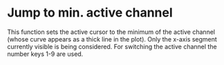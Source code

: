 
# Jump to min. active channel

This function sets the active cursor to the minimum of the active channel (whose curve appears as a thick line in the plot). Only the x-axis segment currently visible is being considered. For switching the active channel the number keys 1-9 are used.

<Cards>
  <Cards.Card
    title="Shortcuts"
    href="/en/help/domain/short-cuts"
    arrow
  />
</Cards>
